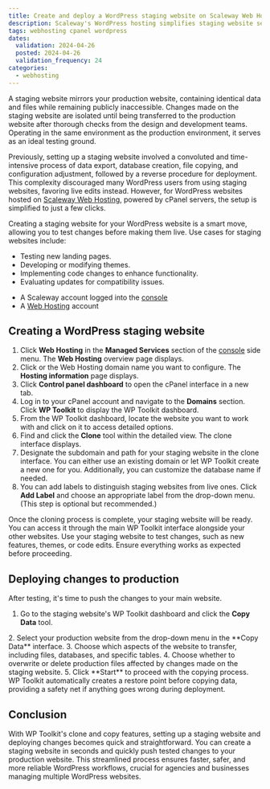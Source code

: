 ```yaml
---
title: Create and deploy a WordPress staging website on Scaleway Web Hosting
description: Scaleway's WordPress hosting simplifies staging website set up to facilitate testing of changes before going live, optimizing workflow, and ensuring compatibility.
tags: webhosting cpanel wordpress
dates:
  validation: 2024-04-26
  posted: 2024-04-26
  validation_frequency: 24
categories:
  - webhosting
---
```



A staging website mirrors your production website, containing identical data and files while remaining publicly inaccessible.
Changes made on the staging website are isolated until being transferred to the production website after thorough checks from the design and development teams. Operating in the same environment as the production environment, it serves as an ideal testing ground.

Previously, setting up a staging website involved a convoluted and time-intensive process of data export, database creation, file copying, and configuration adjustment, followed by a reverse procedure for deployment.
This complexity discouraged many WordPress users from using staging websites, favoring live edits instead. However, for WordPress websites hosted on [Scaleway Web Hosting](https://www.scaleway.com/en/web-hosting/), powered by cPanel servers, the setup is simplified to just a few clicks.

Creating a staging website for your WordPress website is a smart move, allowing you to test changes before making them live. Use cases for staging websites include:
* Testing new landing pages.
* Developing or modifying themes.
* Implementing code changes to enhance functionality.
* Evaluating updates for compatibility issues.

<Requirements />

- A Scaleway account logged into the [console](https://console.scaleway.com)
- A [Web Hosting](/webhosting/) account

## Creating a WordPress staging website

1. Click **Web Hosting** in the **Managed Services** section of the [console](https://console.scaleway.com/) side menu. The **Web Hosting** overview page displays.
2. Click <Icon name="seeMore" /> or the Web Hosting domain name you want to configure. The **Hosting information** page displays.
3. Click **Control panel dashboard** to open the cPanel interface in a new tab.
4. Log in to your cPanel account and navigate to the **Domains** section. Click **WP Toolkit** to display the WP Toolkit dashboard.
   <Lightbox src="scaleway-cpanel-wp-toolkit.webp" alt="" size="medium" />
5. From the WP Toolkit dashboard, locate the website you want to work with and click on it to access detailed options.
6. Find and click the **Clone** tool within the detailed view. The clone interface displays.
   <Lightbox src="scaleway-cpanel-wp-clone.webp" alt="" size="medium" />
7. Designate the subdomain and path for your staging website in the clone interface.
   <Message type="note">
     You can either use an existing domain or let WP Toolkit create a new one for you. Additionally, you can customize the database name if needed.
   </Message>
8. You can add labels to distinguish staging websites from live ones. Click **Add Label** and choose an appropriate label from the drop-down menu. (This step is optional but recommended.)
  <Lightbox src="scaleway-cpanel-wp-label.webp" alt="" size="medium" />

Once the cloning process is complete, your staging website will be ready. You can access it through the main WP Toolkit interface alongside your other websites.
Use your staging website to test changes, such as new features, themes, or code edits. Ensure everything works as expected before proceeding.

## Deploying changes to production

After testing, it's time to push the changes to your main website.

1. Go to the staging website's WP Toolkit dashboard and click the **Copy Data** tool.
 <Lightbox src="scaleway-cpanel-wp-copy.webp" alt="" size="medium" />
2. Select your production website from the drop-down menu in the **Copy Data** interface.
3. Choose which aspects of the website to transfer, including files, databases, and specific tables.
4. Choose whether to overwrite or delete production files affected by changes made on the staging website.
5. Click **Start** to proceed with the copying process.
<Message type="tip">
 WP Toolkit automatically creates a restore point before copying data, providing a safety net if anything goes wrong during deployment.
</Message>

## Conclusion

With WP Toolkit's clone and copy features, setting up a staging website and deploying changes becomes quick and straightforward. You can create a staging website in seconds and quickly push tested changes to your production website.
This streamlined process ensures faster, safer, and more reliable WordPress workflows, crucial for agencies and businesses managing multiple WordPress websites.